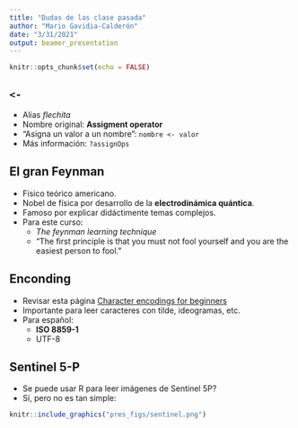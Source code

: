 ```yaml
---
title: "Dudas de las clase pasada"
author: "Mario Gavidia-Calderón"
date: "3/31/2021"
output: beamer_presentation
---
```


```r
knitr::opts_chunk$set(echo = FALSE)
```

## **`<-`**
- Alias _flechita_
- Nombre original: **Assigment operator**
- "Asigna un valor a un nombre": `nombre <- valor`
- Más información: `?assignOps`

## El gran Feynman
- Físico teórico americano.
- Nobel de física por desarrollo de la **electrodinámica quántica**.
- Famoso por explicar didáctimente temas complejos.
- Para este curso:
  - _The feynman learning technique_
  - "The first principle is that you must not fool yourself and you are the easiest person to fool."

## Enconding
- Revisar esta página [Character encodings for beginners](https://www.w3.org/International/questions/qa-what-is-encoding)
- Importante para leer caracteres con tilde, ideogramas, etc.
- Para español:
  - **ISO 8859-1**
  - UTF-8
  
## Sentinel 5-P
- Se puede usar R para leer imágenes de Sentinel 5P?
- Sí, pero no es tan simple:
```r
knitr::include_graphics("pres_figs/sentinel.png")
```

